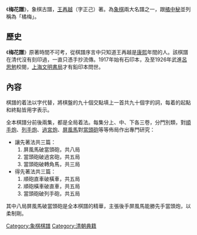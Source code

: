 《'''梅花譜'''》，象棋古譜，[[王再越|王再越]]（字正己）著。為[[象棋|象棋]]兩大名譜之一，跟[[橘中秘|橘中秘]]並列稱為「橘梅」。

==歷史==
《'''梅花譜'''》原著時間不可考，從棋譜序言中只知道王再越是[[康熙|康熙]]年間的人。該棋譜在清代沒有刻印過，一直只憑手抄流傳。1917年始有石印本，及至1926年武進[[呂思勉|呂思勉]]校閱，[[上海文明書局|上海文明書局]]才有鉛印本問世。

==內容==
棋譜的着法以字代替，將棋盤的九十個交點填上一首共九十個字的詞，每着的起點和終點皆用字表示。

全本棋譜分前後兩集，都是全局着法。每集分上、中、下各三卷，分門別類，對[[順手炮|順手炮]]、[[列手炮|列手炮]]、[[過宮炮|過宮炮]]、[[屏風馬|屏風馬]]對[[當頭砲|當頭砲]]等等佈局作出專門研究：

* 讓先著法共三篇：
*# 屏風馬破當頭砲，共八局
*# 當頭砲破過宮砲，共五局
*# 當頭砲破轉角馬，共三局
* 得先著法共三篇：
*# 順砲直車破橫車，共五局
*# 順砲橫車破直車，共五局
*# 當頭砲破列手砲，共五局

其中八局屏風馬破當頭砲是全本棋譜的精華，主張後手屏風馬能勝先手當頭炮，以柔制剛。

{{ChineseChess}}
{{board-stub}}
{{文化小作品}}
{{出版小作品}}

[[Category:象棋棋譜|Category:象棋棋譜]]
[[Category:清朝典籍|Category:清朝典籍]]